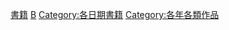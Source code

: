 {{Commonscat|Books by year}}

[[Category:書籍|]]
[[Category:各年文學|B]]
[[Category:各日期書籍|Category:各日期書籍]]
[[Category:各年各類作品|Category:各年各類作品]]
